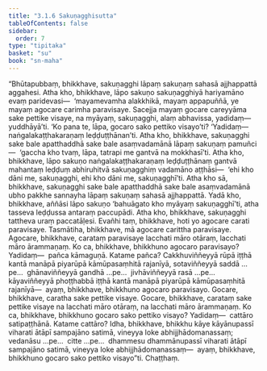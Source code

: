 ```yaml
---
title: "3.1.6 Sakuṇagghisutta"
tableOfContents: false
sidebar:
  order: 7
type: "tipitaka"
basket: "su"
book: "sn-maha"
---
```



<DynamicBreadcrumb />

<Division number="372" book="sn-maha">

<Paragraph number="771" book="sn-maha">
“Bhūtapubbaṃ, bhikkhave, sakuṇagghi lāpaṃ sakuṇaṃ sahasā ajjhappattā aggahesi. Atha kho, bhikkhave, lāpo sakuṇo sakuṇagghiyā hariyamāno evaṃ paridevasi—  ‘mayamevamha alakkhikā, mayaṃ appapuññā, ye mayaṃ agocare carimha paravisaye. Sacejja mayaṃ gocare careyyāma sake pettike visaye, na myāyaṃ, sakuṇagghi, alaṃ abhavissa, yadidaṃ—  yuddhāyā’ti. ‘Ko pana te, lāpa, gocaro sako pettiko visayo’ti? ‘Yadidaṃ—  naṅgalakaṭṭhakaraṇaṃ leḍḍuṭṭhānan’ti. Atha kho, bhikkhave, sakuṇagghi sake bale apatthaddhā sake bale asaṃvadamānā lāpaṃ sakuṇaṃ pamuñci—  ‘gaccha kho tvaṃ, lāpa, tatrapi me gantvā na mokkhasī’ti.
</Paragraph>

<Paragraph number="772" book="sn-maha">
Atha kho, bhikkhave, lāpo sakuṇo naṅgalakaṭṭhakaraṇaṃ leḍḍuṭṭhānaṃ gantvā mahantaṃ leḍḍuṃ abhiruhitvā sakuṇagghiṃ vadamāno aṭṭhāsi—  ‘ehi kho dāni me, sakuṇagghi, ehi kho dāni me, sakuṇagghī’ti. Atha kho sā, bhikkhave, sakuṇagghi sake bale apatthaddhā sake bale asaṃvadamānā ubho pakkhe sannayha lāpaṃ sakuṇaṃ sahasā ajjhappattā. Yadā kho, bhikkhave, aññāsi lāpo sakuṇo ‘bahuāgato kho myāyaṃ sakuṇagghī’ti, atha tasseva leḍḍussa antaraṃ paccupādi. Atha kho, bhikkhave, sakuṇagghi tattheva uraṃ paccatāḷesi. Evañhi taṃ, bhikkhave, hoti yo agocare carati paravisaye.
</Paragraph>

<Paragraph number="773" book="sn-maha">
Tasmātiha, bhikkhave, mā agocare carittha paravisaye. Agocare, bhikkhave, carataṃ paravisaye lacchati māro otāraṃ, lacchati māro ārammaṇaṃ. Ko ca, bhikkhave, bhikkhuno agocaro paravisayo? Yadidaṃ—  pañca kāmaguṇā. Katame pañca? Cakkhuviññeyyā rūpā iṭṭhā kantā manāpā piyarūpā kāmūpasaṃhitā rajanīyā, sotaviññeyyā saddā …pe…  ghānaviññeyyā gandhā …pe…  jivhāviññeyyā rasā …pe…  kāyaviññeyyā phoṭṭhabbā iṭṭhā kantā manāpā piyarūpā kāmūpasaṃhitā rajanīyā—  ayaṃ, bhikkhave, bhikkhuno agocaro paravisayo.
</Paragraph>

<Paragraph number="774" book="sn-maha">
Gocare, bhikkhave, caratha sake pettike visaye. Gocare, bhikkhave, carataṃ sake pettike visaye na lacchati māro otāraṃ, na lacchati māro ārammaṇaṃ. Ko ca, bhikkhave, bhikkhuno gocaro sako pettiko visayo? Yadidaṃ—  cattāro satipaṭṭhānā. Katame cattāro? Idha, bhikkhave, bhikkhu kāye kāyānupassī viharati ātāpī sampajāno satimā, vineyya loke abhijjhādomanassaṃ; vedanāsu …pe…  citte …pe…  dhammesu dhammānupassī viharati ātāpī sampajāno satimā, vineyya loke abhijjhādomanassaṃ—  ayaṃ, bhikkhave, bhikkhuno gocaro sako pettiko visayo”ti.

</Paragraph>
</Division>

<Paragraph number="775" type="center" book="sn-maha">
Chaṭṭhaṃ.
</Paragraph>